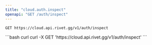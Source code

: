 ```yaml
---
title: "cloud.auth.inspect"
openapi: "GET /auth/inspect"
---
```


```
GET https://cloud.api.rivet.gg/v1/auth/inspect
```


<RequestExample>
```bash curl
curl -X GET 'https://cloud.api.rivet.gg/v1/auth/inspect'
```
</RequestExample>
